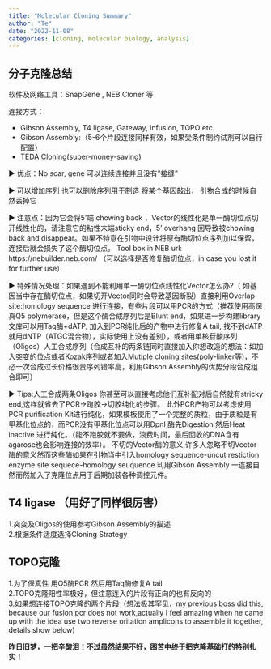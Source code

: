 ```yaml
---
title: "Molecular Cloning Summary"
author: "Te"
date: "2022-11-08"
categories: [cloning, molecular biology, analysis]
---
```


## 分子克隆总结

软件及网络工具：SnapGene , NEB Cloner 等

连接方式：

-   Gibson Assembly, T4 ligase, Gateway, Infusion, TOPO etc.\
-   Gibson Assembly:（5-6个片段连接同样有效，如果受条件制约试剂可以自行配置）
-   TEDA Cloning(super-money-saving)

► 优点：No scar, gene 可以连续连接并且没有"接缝"

► 可以增加序列 也可以删除序列用于制造 将某个基因敲出， 引物合成的时候自然丢掉它

► 注意点：因为它会将5'端 chowing back ，Vector的线性化是单一酶切位点切开线性化的，请注意它的粘性末端sticky end，5' overhang 回导致被chowing back and disappear。如果不特意在引物中设计将原有酶切位点序列加以保留，连接后就会损失了这个酶切位点。 Tool box in NEB url: https://nebuilder.neb.com/ （可以选择是否修复酶切位点，in case you lost it for further use）

► 特殊情况处理：如果遇到不能利用单一酶切位点线性化Vector怎么办?（ 如基因当中存在酶切位点，如果切开Vector同时会导致基因断裂）直接利用Overlap site:homology sequence 进行连接，有些片段可以用PCR的方式（推荐使用高保真Q5 polymerase，但是这个酶合成序列后是Blunt end，如果进一步构建library文库可以用Taq酶+dATP, 加入到PCR纯化后的产物中进行修复A tail, 找不到dATP就用dNTP（ATGC混合物），实际使用上没有差别），或者用单核苷酸序列（Oligos）人工合成序列（合成互补的两条链同时直接加入你想改造的想法：如加入突变的位点或者Kozak序列或者加入Mutiple cloning sites(poly-linker等)，不必一次合成过长价格很贵序列错率高，利用Gibson Assembly的优势分段合成组合即可）

► Tips:人工合成两条Oligos 你甚至可以直接考虑他们互补配对后自然就有stricky end,这样就省去了PCR-\>跑胶-\>切胶纯化的步骤。 此外PCR产物可以考虑使用PCR purification Kit进行纯化，如果模板使用了一个完整的质粒，由于质粒是有甲基化位点的，而PCR没有甲基化位点可以用DpnI 酶先Digestion 然后Heat inactive 进行纯化。（能不跑胶就不要做，浪费时间，最后回收的DNA含有agarose也会影响连接的效率）。 不切的Vector酶的意义,许多人忽略不切Vector酶的意义然而这些酶如果在引物当中引入homology sequence-uncut restiction enzyme site sequece-homology seuquence 利用Gibson Assembly 一连接自然而然加入了克隆位点用于后期加装各种调控元件。

## T4 ligase （用好了同样很厉害）

1.突变及Oligos的使用参考Gibson Assembly的描述\
2.根据条件适度选择Cloning Strategy

## TOPO克隆

1.为了保真性 用Q5酶PCR 然后用Taq酶修复A tail\
2.TOPO克隆阳性率极好，但注意连入的片段有正向的也有反向的\
3.如果想连接TOPO克隆的两个片段（想法极其罕见，my previous boss did this, because our fusion pcr does not work,actually I feel amazing when he came up with the idea use two reverse oritation amplicons to assemble it together, details show below)

**昨日旧梦，一把辛酸泪！不过虽然结果不好，困苦中终于把克隆基础打的特别扎实！**
